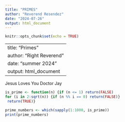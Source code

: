 ```yaml
---
title: "PRIMES"
author: "Reverend Resendez"
date: "2024-07-26"
output: html_document
---
```


```r
knitr::opts_chunk$set(echo = TRUE)
```


---
title: "Primes"
author: "Right Reverend"
date: "summer 2024"
output: html_document
---


Jesus Loves You Doctor Jay




```r
is_prime <- function(n) {if (n <= 1) return(FALSE)
for (i in 2:sqrt(n)) {if (n %% i == 0) return(FALSE)}
 return(TRUE)}

prime_numbers <- which(sapply(1:1000, is_prime))
print(prime_numbers)
```










